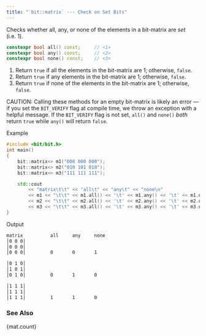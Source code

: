 ```yaml
---
title: "`bit::matrix` --- Check on Set Bits"
---
```


Checks whether all, any, or none of the elements in a bit-matrix are _set_ (i.e. 1).

```cpp
constexpr bool all() const;     // <1>
constexpr bool any() const;     // <2>
constexpr bool none() const;    // <3>
```
1. Return `true` if all the elements in the bit-matrix are 1; otherwise, `false`.
2. Return `true` if any elements in the bit-matrix are 1; otherwise, `false`.
3. Return `true` if none of the elements in the bit-matrix are 1; otherwise, `false`.

CAUTION: Calling these methods for an empty bit-matrix is likely an error --- if you set the `BIT_VERIFY` flag at compile time, we throw an exception with a helpful message.
If the `BIT_VERIFY` flag is not set, `all()` and `none()` _both_ return `true` while `any()` will return `false`.

[Example]{.bt}
```cpp
#include <bit/bit.h>
int main()
{
    bit::matrix<> m1("000 000 000");
    bit::matrix<> m2("010 101 010");
    bit::matrix<> m3("111 111 111");

    std::cout
        << "matrix\t\t" << "all\t" << "any\t" << "none\n"
        << m1 << "\t\t" << m1.all() << '\t' << m1.any() << '\t' << m1.none() << "\n\n"
        << m2 << "\t\t" << m2.all() << '\t' << m2.any() << '\t' << m2.none() << "\n\n"
        << m3 << "\t\t" << m3.all() << '\t' << m3.any() << '\t' << m3.none() << "\n";
}
```

[Output]{.bt}
```bash
matrix          all     any     none
│0 0 0│
│0 0 0│
│0 0 0│         0       0       1

│0 1 0│
│1 0 1│
│0 1 0│         0       1       0

│1 1 1│
│1 1 1│
│1 1 1│         1       1       0
```

### See Also
{mat.count}
